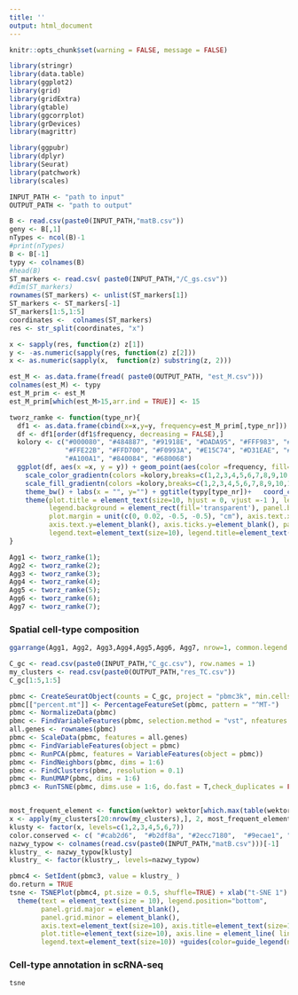 ```yaml
---
title: ''
output: html_document
---
```


```r
knitr::opts_chunk$set(warning = FALSE, message = FALSE) 
```


```r
library(stringr)
library(data.table)
library(ggplot2)
library(grid)
library(gridExtra)
library(gtable)
library(ggcorrplot)
library(grDevices)
library(magrittr)

library(ggpubr)
library(dplyr)
library(Seurat)
library(patchwork)
library(scales)
```



```r
INPUT_PATH <- "path to input"
OUTPUT_PATH <- "path to output"
```


```r
B <- read.csv(paste0(INPUT_PATH,"matB.csv"))
geny <- B[,1]
nTypes <- ncol(B)-1
#print(nTypes)
B <- B[-1]
typy <- colnames(B)
#head(B)
ST_markers <- read.csv( paste0(INPUT_PATH,"/C_gs.csv"))
#dim(ST_markers)
rownames(ST_markers) <- unlist(ST_markers[1])
ST_markers <- ST_markers[-1]
ST_markers[1:5,1:5]
coordinates <-  colnames(ST_markers)
res <- str_split(coordinates, "x")

x <- sapply(res, function(z) z[1])
y <- -as.numeric(sapply(res, function(z) z[2]))
x <- as.numeric(sapply(x,  function(z) substring(z, 2)))

est_M <- as.data.frame(fread( paste0(OUTPUT_PATH, "est_M.csv")))
colnames(est_M) <- typy
est_M_prim <- est_M
est_M_prim[which(est_M>15,arr.ind = TRUE)] <- 15

tworz_ramke <- function(type_nr){
  df1 <- as.data.frame(cbind(x=x,y=y, frequency=est_M_prim[,type_nr]))
  df <- df1[order(df1$frequency, decreasing = FALSE),]
  kolory <- c("#000080", "#484887", "#91918E", "#DADA95", "#FFF983", "#FFED57",
              "#FFE22B", "#FFD700", "#F0993A", "#E15C74", "#D31EAE", "#BD00BD",
              "#A100A1", "#840084", "#680068")
  ggplot(df, aes(x =x, y = y)) + geom_point(aes(color =frequency, fill=frequency), size =2, shape=23, stroke=0.02) +
    scale_color_gradientn(colors =kolory,breaks=c(1,2,3,4,5,6,7,8,9,10,11,12,13,14,15),  limits=c(0,15.5), name="Cell count", labels=c(1,2,3,4,5,6,7,8,9,10,11,12,13,14,"15+"       )) +
    scale_fill_gradientn(colors =kolory,breaks=c(1,2,3,4,5,6,7,8,9,10,11,12,13,14,15),  limits=c(0,15.5), name="Cell count", labels=c(1,2,3,4,5,6,7,8,9,10,11,12,13,14, "15+"  )) +
    theme_bw() + labs(x = "", y="") + ggtitle(typy[type_nr])+   coord_cartesian(clip="off")+
    theme(plot.title = element_text(size=10, hjust = 0, vjust =-1 ), legend.position = "right", legend.key.width=unit(0.5,"cm"), legend.key.height=unit(1,"cm"),
          legend.background = element_rect(fill='transparent'), panel.border = element_rect(fill=NA, color="black", size=0.3),
          plot.margin = unit(c(0, 0.02, -0.5, -0.5), "cm"), axis.text.x=element_blank(), axis.ticks.x=element_blank(),
          axis.text.y=element_blank(), axis.ticks.y=element_blank(), panel.grid.major = element_blank(), panel.grid.minor = element_blank(),
          legend.text=element_text(size=10), legend.title=element_text(size=10),legend.key.size = unit(1, 'cm'))
}

Agg1 <- tworz_ramke(1);
Agg2 <- tworz_ramke(2);
Agg3 <- tworz_ramke(3);
Agg4 <- tworz_ramke(4);
Agg5 <- tworz_ramke(5);
Agg6 <- tworz_ramke(6);
Agg7 <- tworz_ramke(7);
```


### Spatial cell-type composition 

```r
ggarrange(Agg1, Agg2, Agg3,Agg4,Agg5,Agg6, Agg7, nrow=1, common.legend = TRUE, legend="right")
```


```r
C_gc <- read.csv(paste0(INPUT_PATH,"C_gc.csv"), row.names = 1)
my_clusters <- read.csv(paste0(OUTPUT_PATH,"res_TC.csv"))
C_gc[1:5,1:5]
```


```r
pbmc <- CreateSeuratObject(counts = C_gc, project = "pbmc3k", min.cells = 3)
pbmc[["percent.mt"]] <- PercentageFeatureSet(pbmc, pattern = "^MT-")
pbmc <- NormalizeData(pbmc)
pbmc <- FindVariableFeatures(pbmc, selection.method = "vst", nfeatures = 2000)
all.genes <- rownames(pbmc)
pbmc <- ScaleData(pbmc, features = all.genes)
pbmc <- FindVariableFeatures(object = pbmc)
pbmc <- RunPCA(pbmc, features = VariableFeatures(object = pbmc))
pbmc <- FindNeighbors(pbmc, dims = 1:6)
pbmc <- FindClusters(pbmc, resolution = 0.1)
pbmc <- RunUMAP(pbmc, dims = 1:6)
pbmc3 <- RunTSNE(pbmc, dims.use = 1:6, do.fast = T,check_duplicates = FALSE)


most_frequent_element <- function(wektor) wektor[which.max(table(wektor))]
x <- apply(my_clusters[20:nrow(my_clusters),], 2, most_frequent_element)
klusty <- factor(x, levels=c(1,2,3,4,5,6,7))
color.conserved <- c( "#cab2d6",  "#b2df8a", "#2ecc7180",  "#9ecae1", "#c51b7d", "#fdbf6f", "#ffff99")
nazwy_typow <- colnames(read.csv(paste0(INPUT_PATH,"matB.csv")))[-1]
klustry_ <- nazwy_typow[klusty]
klustry_ <- factor(klustry_, levels=nazwy_typow)

pbmc4 <- SetIdent(pbmc3, value = klustry_ )
do.return = TRUE
tsne <- TSNEPlot(pbmc4, pt.size = 0.5, shuffle=TRUE) + xlab("t-SNE 1") + ylab("t-SNE 2") + scale_color_manual(values = color.conserved ) + theme_bw()+ 
  theme(text = element_text(size = 10), legend.position="bottom",
        panel.grid.major = element_blank(),
        panel.grid.minor = element_blank(),
        axis.text=element_text(size=10), axis.title=element_text(size=10),  axis.text.x=element_text(size=10), axis.text.y=element_text(size=10), 
        plot.title=element_text(size=10), axis.line = element_line( linewidth = 0.01), axis.ticks = element_line( linewidth = 0.01), legend.key.size = unit(1,"line"), 
        legend.text=element_text(size=10)) +guides(color=guide_legend(nrow=2,byrow=TRUE, override.aes = list(size=3)))

```


### Cell-type annotation in scRNA-seq 

```r
tsne 
```

